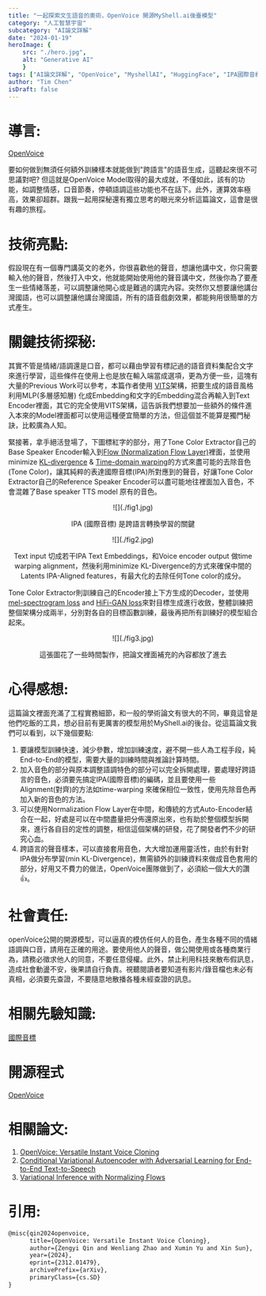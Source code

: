```yaml
---
title: "一起探索文生語音的奧術，OpenVoice 開源MyShell.ai後臺模型"
category: "人工智慧宇宙"
subcategory: "AI論文詳解"
date: "2024-01-19"
heroImage: { 
    src: "./hero.jpg",
    alt: "Generative AI"
    }
tags: ["AI論文詳解", "OpenVoice", "MyshellAI", "HuggingFace", "IPA國際音標", "文生語音", "AutoEncoder", "開源獨家模型", "模型", "語言", "論文", "學習", "輸入", "3A", "中文", "維基百科"]
author: "Tim Chen"
isDraft: false
---
```

# 導言:
[OpenVoice](https://huggingface.co/myshell-ai/OpenVoice)

要如何做到無須任何額外訓練樣本就能做到"跨語言"的語音生成，這聽起來很不可思議對吧? 但這就是OpenVoice Model取得的最大成就，不僅如此，該有的功能，如調整情感，口音節奏，停頓語調這些功能也不在話下。此外，運算效率極高，效果卻超群。跟我一起用探秘還有獨立思考的眼光來分析這篇論文，這會是很有趣的旅程。

# 技術亮點:
假設現在有一個專門講英文的老外，你很喜歡他的聲音，想讓他講中文，你只需要輸入他的聲音，然後打入中文，他就能開始使用他的聲音講中文，然後你為了要產生一些情緒落差，可以調整讓他開心或是難過的講完內容。突然你又想要讓他講台灣國語，也可以調整讓他講台灣國語，所有的語音戲劇效果，都能夠用很簡單的方式產生。

# 關鍵技術探秘:
其實不管是情緒/語調還是口音，都可以藉由學習有標記過的語音資料集配合文字來進行學習，這些條件在使用上也是放在輸入端當成選項，更為方便一些，這塊有大量的Previous Work可以參考，本篇作者使用 [VITS](https://arxiv.org/pdf/2106.06103.pdf)架構，把要生成的語音風格利用MLP(多層感知層) 化成Embedding和文字的Embedding混合再輸入到Text Encoder裡面，其它的完全使用VITS架構，這告訴我們想要加一些額外的條件進入本來的Model裡面都可以使用這種便宜簡單的方法，但這個並不能算是獨門秘訣，比較廣為人知。

緊接著，拿手絕活登場了，下圖標紅字的部分，用了Tone Color Extractor自己的Base Speaker Encoder輸入到[Flow (Normalization Flow Layer)](https://deepgenerativemodels.github.io/notes/flow/)裡面，並使用minimize [KL-divergence](https://encord.com/blog/kl-divergence-in-machine-learning/) & [Time-domain warping](https://builtin.com/data-science/dynamic-time-warping)的方式來盡可能的去除音色(Tone Color)，讓其純粹的表達國際音標(IPA)所對應到的聲音，好讓Tone Color Extractor自己的Reference Speaker Encoder可以盡可能地往裡面加入音色，不會混雜了Base speaker TTS model 原有的音色。

<p align="center">![](./fig1.jpg)</p>
<p align="center">IPA (國際音標) 是跨語言轉換學習的關鍵</p>

<p align="center">![](./fig2.jpg)</p>
<p align="center">Text input 切成若干IPA Text Embeddings，和Voice encoder output 做time warping alignment，然後利用minimize KL-Divergence的方式來確保中間的Latents IPA-Aligned features，有最大化的去除任何Tone color的成分。</p>

Tone Color Extractor則訓練自己的Encoder接上下方生成的Decoder，並使用[mel-spectrogram loss](https://arxiv.org/abs/2106.06103) and [HiFi-GAN loss](https://arxiv.org/abs/2010.05646)來對目標生成進行收斂，整體訓練把整個架構分成兩半，分別對各自的目標函數訓練，最後再把所有訓練好的模型組合起來。

<p align="center">![](./fig3.jpg)</p>
<p align="center">這張圖花了一些時間製作，把論文裡面補充的內容都放了進去</p>

# 心得感想:
這篇論文裡面充滿了工程實務細節，和一般的學術論文有很大的不同，畢竟這曾是他們吃飯的工具，想必目前有更厲害的模型用於MyShell.ai的後台。從這篇論文我們可以看到，以下幾個要點:

1. 要讓模型訓練快速，減少參數，增加訓練速度，避不開一些人為工程手段，純End-to-End的模型，需要大量的訓練時間與推論計算時間。
2. 加入音色的部分與原本調整語調特色的部分可以完全拆開處理，要處理好跨語言的音色，必須要先搞定IPA(國際音標)的編碼，並且要使用一些Alignment(對齊)的方法如time-warping 來確保相位一致性，使用先除音色再加入新的音色的方法。
3. 可以使用Normalization Flow Layer在中間，和傳統的方式Auto-Encoder結合在一起，好處是可以在中間盡量把分佈還原出來，也有助於整個模型拆開來，進行各自目的定性的調整，相信這個架構的研發，花了開發者們不少的研究心血。
4. 跨語言的聲音樣本，可以直接套用音色，大大增加運用靈活性，由於有針對IPA做分布學習(min KL-Divergence)，無需額外的訓練資料來做成音色套用的部分，好用又不費力的做法，OpenVoice團隊做到了，必須給一個大大的讚👍。

# 社會責任:
openVoice公開的開源模型，可以逼真的模仿任何人的音色，產生各種不同的情緒語調與口音，請用在正確的用途。要使用他人的聲音，做公開使用或各種商業行為，請務必徵求他人的同意，不要任意侵權。此外，禁止利用科技來散布假訊息，造成社會動盪不安，後果請自行負責。視聽閱讀者要知道有影片/錄音檔也未必有真相，必須要先查證，不要隨意地散播各種未經查證的訊息。

# 相關先驗知識:
[國際音標](https://zh.wikipedia.org/zh-tw/%E5%9C%8B%E9%9A%9B%E9%9F%B3%E6%A8%99)

# 開源程式
[OpenVoice](https://github.com/myshell-ai/OpenVoice)

# 相關論文:
1. [OpenVoice: Versatile Instant Voice Cloning](https://arxiv.org/abs/2312.01479)
2. [Conditional Variational Autoencoder with Adversarial Learning for End-to-End Text-to-Speech](https://arxiv.org/abs/2106.06103)
3. [Variational Inference with Normalizing Flows](https://arxiv.org/abs/1505.05770)

# 引用:
```markdown
@misc{qin2024openvoice,
      title={OpenVoice: Versatile Instant Voice Cloning}, 
      author={Zengyi Qin and Wenliang Zhao and Xumin Yu and Xin Sun},
      year={2024},
      eprint={2312.01479},
      archivePrefix={arXiv},
      primaryClass={cs.SD}
}
```